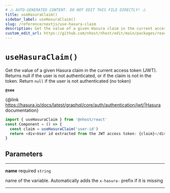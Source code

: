 ```yaml
---
# ⚠️ AUTO-GENERATED CONTENT. DO NOT EDIT THIS FILE DIRECTLY! ⚠️
title: useHasuraClaim()
sidebar_label: useHasuraClaim()
slug: /reference/nextjs/use-hasura-claim
description: Get the value of a given Hasura claim in the current access token (JWT). Returns null if the user is not authenticated, or if the claim is not in the token. Return `null` if the user is not authenticated (no token)
custom_edit_url: https://github.com/nhost/nhost/edit/main/packages/react/src/hooks/user.ts#L735
---
```


# `useHasuraClaim()`

Get the value of a given Hasura claim in the current access token (JWT). Returns null if the user is not authenticated, or if the claim is not in the token.
Return `null` if the user is not authenticated (no token)

**`@see`**

{@link https://hasura.io/docs/latest/graphql/core/auth/authentication/jwt/|Hasura documentation}

```ts
import { useHasuraClaim } from '@nhost/react'
const Component = () => {
  const claim = useHasuraClaim('user-id')
  return <div>User id extracted from the JWT access token: {claim}</div>
}
```

## Parameters

---

**<span className="parameter-name">name</span>** <span className="optional-status">required</span> `string`

name of the variable. Automatically adds the `x-hasura-` prefix if it is missing

---
